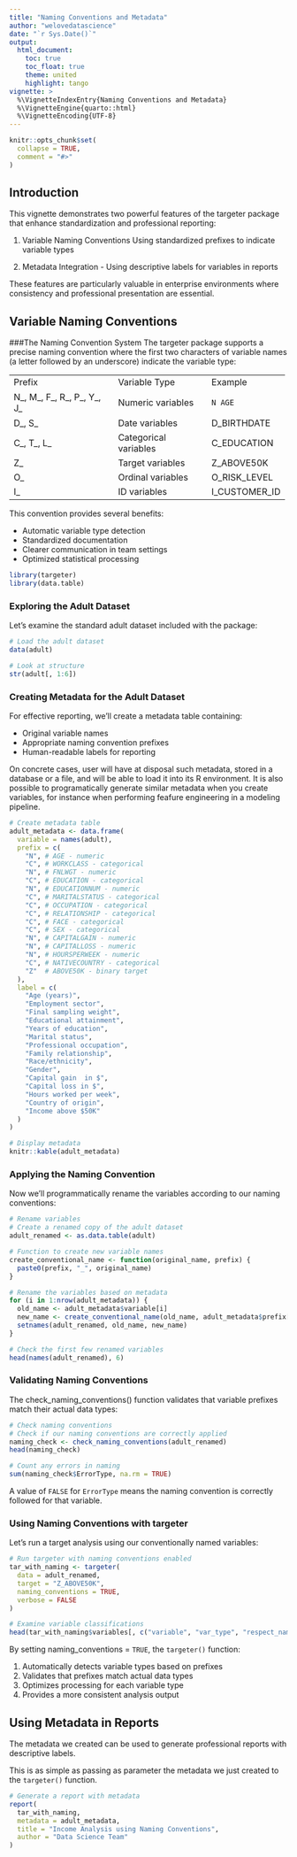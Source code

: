 ```yaml
---
title: "Naming Conventions and Metadata"
author: "welovedatascience"
date: "`r Sys.Date()`"
output: 
  html_document:
    toc: true
    toc_float: true
    theme: united
    highlight: tango
vignette: >
  %\VignetteIndexEntry{Naming Conventions and Metadata}
  %\VignetteEngine{quarto::html}
  %\VignetteEncoding{UTF-8}
---
```



<!-- devtools::build_rmd("vignettes/naming-conventions-and-metadata.rmd") -->

```r
knitr::opts_chunk$set(
  collapse = TRUE,
  comment = "#>"
)
```


## Introduction

This vignette demonstrates two powerful features of the targeter package that
 enhance standardization and professional reporting:

1. Variable Naming Conventions
Using standardized prefixes to indicate variable types

2. Metadata Integration - Using descriptive labels for variables in reports

These features are particularly valuable in enterprise environments where
 consistency and professional presentation are essential.

## Variable Naming Conventions

###The Naming Convention System
The targeter package supports a precise naming convention where the first
 two characters of variable names (a letter followed by an underscore) 
 indicate the variable type:

+-------------------------------+---------------------------+-----------------+
| Prefix                        |  Variable Type            |   Example       |
+-------------------------------+---------------------------+-----------------+
| N_, M_, F_, R_, P_, Y_,   J_  |  Numeric variables        |     N_AGE       |
+-------------------------------+---------------------------+-----------------+
| D_, S_                        |   Date variables          |   D_BIRTHDATE   |
+-------------------------------+---------------------------+-----------------+
| C_, T_, L_                    |   Categorical variables   |   C_EDUCATION   |
+-------------------------------+---------------------------+-----------------+
| Z_                            |   Target variables        |   Z_ABOVE50K    |
+-------------------------------+---------------------------+-----------------+
| O_                            |   Ordinal variables       |   O_RISK_LEVEL  |
+-------------------------------+---------------------------+-----------------+
| I_                            |   ID variables            |   I_CUSTOMER_ID |
+-------------------------------+---------------------------+-----------------+



This convention provides several benefits:

- Automatic variable type detection
- Standardized documentation
- Clearer communication in team settings
- Optimized statistical processing


```r
library(targeter)
library(data.table)
```

### Exploring the Adult Dataset

Let's examine the standard adult dataset included with the package:

```r
# Load the adult dataset
data(adult)

# Look at structure
str(adult[, 1:6])
```

### Creating Metadata for the Adult Dataset

For effective reporting, we'll create a metadata table containing:

- Original variable names
- Appropriate naming convention prefixes
- Human-readable labels for reporting

On concrete cases, user will have at disposal such metadata, stored in a database
or a file, and will be able to load it into its R environment. It is also possible 
to programatically generate similar metadata when you create variables, for instance
when performing feafure engineering in a modeling pipeline.

```r
# Create metadata table
adult_metadata <- data.frame(
  variable = names(adult),
  prefix = c(
    "N", # AGE - numeric
    "C", # WORKCLASS - categorical
    "N", # FNLWGT - numeric
    "C", # EDUCATION - categorical
    "N", # EDUCATIONNUM - numeric
    "C", # MARITALSTATUS - categorical
    "C", # OCCUPATION - categorical
    "C", # RELATIONSHIP - categorical
    "C", # FACE - categorical
    "C", # SEX - categorical
    "N", # CAPITALGAIN - numeric
    "N", # CAPITALLOSS - numeric
    "N", # HOURSPERWEEK - numeric
    "C", # NATIVECOUNTRY - categorical
    "Z"  # ABOVE50K - binary target
  ),
  label = c(
    "Age (years)",
    "Employment sector",
    "Final sampling weight",
    "Educational attainment",
    "Years of education",
    "Marital status",
    "Professional occupation",
    "Family relationship",
    "Race/ethnicity",
    "Gender",
    "Capital gain  in $",
    "Capital loss in $",
    "Hours worked per week",
    "Country of origin",
    "Income above $50K"
  )
)

# Display metadata
knitr::kable(adult_metadata)
```

### Applying the Naming Convention

Now we'll programmatically rename the variables according to our naming conventions:

```r
# Rename variables
# Create a renamed copy of the adult dataset
adult_renamed <- as.data.table(adult)

# Function to create new variable names
create_conventional_name <- function(original_name, prefix) {
  paste0(prefix, "_", original_name)
}

# Rename the variables based on metadata
for (i in 1:nrow(adult_metadata)) {
  old_name <- adult_metadata$variable[i]
  new_name <- create_conventional_name(old_name, adult_metadata$prefix[i])
  setnames(adult_renamed, old_name, new_name)
}

# Check the first few renamed variables
head(names(adult_renamed), 6)
```

### Validating Naming Conventions

The check_naming_conventions() function validates that variable 
prefixes match their actual data types:

```r
# Check naming conventions
# Check if our naming conventions are correctly applied
naming_check <- check_naming_conventions(adult_renamed)
head(naming_check)

# Count any errors in naming
sum(naming_check$ErrorType, na.rm = TRUE)
```

A value of `FALSE` for `ErrorType` means the naming convention is correctly 
followed for that variable.

### Using Naming Conventions with targeter

Let's run a target analysis using our conventionally named variables:

```r
# Run targeter with naming conventions enabled
tar_with_naming <- targeter(
  data = adult_renamed,
  target = "Z_ABOVE50K",
  naming_conventions = TRUE,
  verbose = FALSE
)

# Examine variable classifications
head(tar_with_naming$variables[, c("variable", "var_type", "respect_naming_convention")])
```

By setting naming_conventions = `TRUE`, the `targeter()` function:

1. Automatically detects variable types based on prefixes
2. Validates that prefixes match actual data types
3. Optimizes processing for each variable type
4. Provides a more consistent analysis output



## Using Metadata in Reports

The metadata we created can be used to generate professional reports
with descriptive labels.

This is as simple as passing as parameter the metadata we just created to the 
`targeter()` function.

```r
# Generate a report with metadata
report(
  tar_with_naming,
  metadata = adult_metadata,
  title = "Income Analysis using Naming Conventions",
  author = "Data Science Team"
)
```


